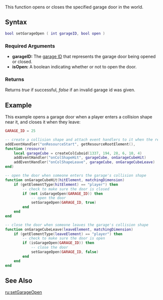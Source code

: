  
{{Server client function}}
This function opens or closes the specified garage door in the world.
{{Note|setGarageOpen does not work with ID 32 (Pay 'n' Spray near Royal Casino). This garage doesn't work in SP too. You can remove this gate by [[/removeWorldModel.md|removeWorldModel]] and recreate them for later using with moveObject.}}
==Syntax== 
<syntaxhighlight lang="lua">
bool setGarageOpen ( int garageID, bool open )
</syntaxhighlight> 

===Required Arguments=== 
*'''garageID:''' The [[/Garage.md|garage ID]] that represents the garage door being opened or closed.
*'''isOpen:''' A boolean indicating whether or not to open the door.

===Returns===
Returns ''true'' if successful, ''false'' if an invalid garage id was given.

==Example== 
<section name="Server" class="server" show="true">
This example opens a garage door when a player enters a collision shape near it, and closes it when they leave:
<syntaxhighlight lang="lua">
GARAGE_ID = 25

-- create a collision shape and attach event handlers to it when the resource starts
addEventHandler("onResourceStart", getResourceRootElement(),
function (resource)
	local garageCube = createColCuboid(1337, 194, 28, 6, 10, 4)
	addEventHandler("onColShapeHit", garageCube, onGarageCubeHit)
	addEventHandler("onColShapeLeave", garageCube, onGarageCubeLeave)
end)

-- open the door when someone enters the garage's collision shape
function onGarageCubeHit(hitElement, matchingDimension)
	if (getElementType(hitElement) == "player") then
		-- check to make sure the door is closed
		if (not isGarageOpen(GARAGE_ID)) then
			-- open the door
			setGarageOpen(GARAGE_ID, true)
		end
	end
end

-- close the door when someone leaves the garage's collision shape
function onGarageCubeLeave(leaveElement, matchingDimension)
	if (getElementType(leaveElement) == "player") then
		-- check to make sure the door is open
		if (isGarageOpen(GARAGE_ID)) then
			-- close the door
			setGarageOpen(GARAGE_ID, false)
		end
	end
end
</syntaxhighlight>
</section>

==See Also==
{{World functions}}

[[/ru:setGarageOpen.md|ru:setGarageOpen]]